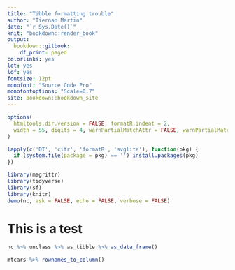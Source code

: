 ```yaml
--- 
title: "Tibble formatting trouble"
author: "Tiernan Martin"
date: "`r Sys.Date()`"
knit: "bookdown::render_book"
output:
  bookdown::gitbook:
    df_print: paged
colorlinks: yes
lot: yes
lof: yes
fontsize: 12pt
monofont: "Source Code Pro"
monofontoptions: "Scale=0.7"
site: bookdown::bookdown_site
---
```


```r
options(
  htmltools.dir.version = FALSE, formatR.indent = 2,
  width = 55, digits = 4, warnPartialMatchAttr = FALSE, warnPartialMatchDollar = FALSE
)

lapply(c('DT', 'citr', 'formatR', 'svglite'), function(pkg) {
  if (system.file(package = pkg) == '') install.packages(pkg)
})

library(magrittr)
library(tidyverse)
library(sf)
library(knitr)
demo(nc, ask = FALSE, echo = FALSE, verbose = FALSE)
```

# This is a test {-}

```r

nc %>% unclass %>% as_tibble %>% as_data_frame()
```

```r

mtcars %>% rownames_to_column()

```


